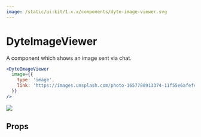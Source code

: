 ```yaml
---
image: /static/ui-kit/1.x.x/components/dyte-image-viewer.svg
---
```


# DyteImageViewer

A component which shows an image sent via chat.

```jsx
<DyteImageViewer
  image={{
    type: 'image',
    link: 'https://images.unsplash.com/photo-1657788913374-11f55e6afefe?ixlib=rb-1.2.1&ixid=MnwxMjA3fDB8MHxwaG90by1wYWdlfHx8fGVufDB8fHx8&auto=format&fit=crop&w=1636&q=80',
  }}
/>
```

<img src="../../static/rn-ui-kit/images/DyteImageViewer.png" height={300} width={300}/>

## Props

<PropsTable of="dyte-image-viewer" />
